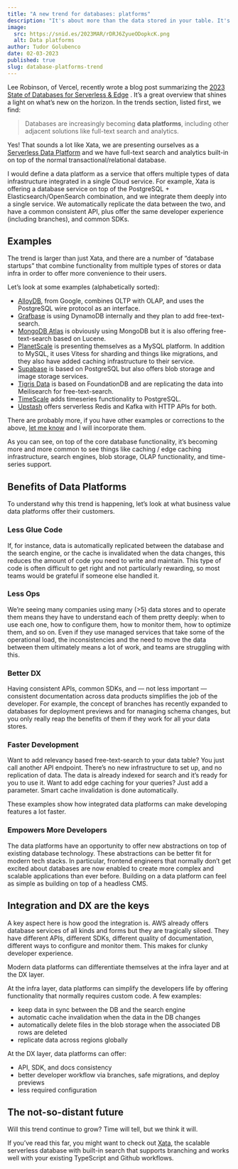 ```yaml
---
title: "A new trend for databases: platforms"
description: "It's about more than the data stored in your table. It's what you can do with that data."
image:
  src: https://snid.es/2023MAR/rDRJ6ZyueODopkcK.png
  alt: Data platforms
author: Tudor Golubenco
date: 02-03-2023
published: true
slug: database-platforms-trend
---
```


Lee Robinson, of Vercel, recently wrote a blog post summarizing the [2023 State of Databases for Serverless & Edge](https://leerob.io/blog/backend) . It’s a great overview that shines a light on what’s new on the horizon. In the trends section, listed first, we find:

> Databases are increasingly becoming **data platforms**, including other adjacent solutions like full-text search and analytics.

Yes! That sounds a lot like Xata, we are presenting ourselves as a [Serverless Data Platform](https://xata.io/docs/concepts/serverless-data-platform) and we have full-text search and analytics built-in on top of the normal transactional/relational database.

I would define a data platform as a service that offers multiple types of data infrastructure integrated in a single Cloud service. For example, Xata is offering a database service on top of the PostgreSQL + Elasticsearch/OpenSearch combination, and we integrate them deeply into a single service. We automatically replicate the data between the two, and have a common consistent API, plus offer the same developer experience (including branches), and common SDKs.

## Examples

The trend is larger than just Xata, and there are a number of “database startups” that combine functionality from multiple types of stores or data infra in order to offer more convenience to their users.

Let’s look at some examples (alphabetically sorted):

- [AlloyDB](https://cloud.google.com/alloydb), from Google, combines OLTP with OLAP, and uses the PostgreSQL wire protocol as an interface.
- [Grafbase](https://grafbase.com/) is using DynamoDB internally and they plan to add free-text-search.
- [MongoDB Atlas](https://www.mongodb.com/atlas/database) is obviously using MongoDB but it is also offering free-text-search based on Lucene.
- [PlanetScale](https://planetscale.com/) is presenting themselves as a MySQL platform. In addition to MySQL, it uses Vitess for sharding and things like migrations, and they also have added caching infrastructure to their service.
- [Supabase](https://supabase.com/) is based on PostgreSQL but also offers blob storage and image storage services.
- [Tigris Data](https://www.tigrisdata.com/) is based on FoundationDB and are replicating the data into Meilisearch for free-text-search.
- [TimeScale](https://www.timescale.com/) adds timeseries functionality to PostgreSQL.
- [Upstash](https://upstash.com/) offers serverless Redis and Kafka with HTTP APIs for both.

There are probably more, if you have other examples or corrections to the above, [let me know](https://twitter.com/tudor_g) and I will incorporate them.

As you can see, on top of the core database functionality, it’s becoming more and more common to see things like caching / edge caching infrastructure, search engines, blob storage, OLAP functionality, and time-series support.

<ArticleImage src="https://xata.io/images/blog/platforms/captain-data-platform.jpg" width="500" height="582" alt="Data platform meme" caption="By our powers combined" position="center" />

## Benefits of Data Platforms

To understand why this trend is happening, let’s look at what business value data platforms offer their customers.

### Less Glue Code

If, for instance, data is automatically replicated between the database and the search engine, or the cache is invalidated when the data changes, this reduces the amount of code you need to write and maintain. This type of code is often difficult to get right and not particularly rewarding, so most teams would be grateful if someone else handled it.

### Less Ops

We’re seeing many companies using many (>5) data stores and to operate them means they have to understand each of them pretty deeply: when to use each one, how to configure them, how to monitor them, how to optimize them, and so on. Even if they use managed services that take some of the operational load, the inconsistencies and the need to move the data between them ultimately means a lot of work, and teams are struggling with this.

### Better DX

Having consistent APIs, common SDKs, and — not less important — consistent documentation across data products simplifies the job of the developer. For example, the concept of branches has recently expanded to databases for deployment previews and for managing schema changes, but you only really reap the benefits of them if they work for all your data stores.

### Faster Development

Want to add relevancy based free-text-search to your data table? You just call another API endpoint. There’s no new infrastructure to set up, and no replication of data. The data is already indexed for search and it’s ready for you to use it. Want to add edge caching for your queries? Just add a parameter. Smart cache invalidation is done automatically.

These examples show how integrated data platforms can make developing features a lot faster.

### Empowers More Developers

The data platforms have an opportunity to offer new abstractions on top of existing database technology. These abstractions can be better fit for modern tech stacks. In particular, frontend engineers that normally don’t get excited about databases are now enabled to create more complex and scalable applications than ever before. Building on a data platform can feel as simple as building on top of a headless CMS.

## Integration and DX are the keys

A key aspect here is how good the integration is. AWS already offers database services of all kinds and forms but they are tragically siloed. They have different APIs, different SDKs, different quality of documentation, different ways to configure and monitor them. This makes for clunky developer experience.

Modern data platforms can differentiate themselves at the infra layer and at the DX layer.

<ArticleImage src="https://xata.io/images/blog/platforms/data-platform.png" width="1184" height="833" alt="Data platform layers" caption="Data platform layers" position="center" />

At the infra layer, data platforms can simplify the developers life by offering functionality that normally requires custom code. A few examples:

- keep data in sync between the DB and the search engine
- automatic cache invalidation when the data in the DB changes
- automatically delete files in the blob storage when the associated DB rows are deleted
- replicate data across regions globally

At the DX layer, data platforms can offer:

- API, SDK, and docs consistency
- better developer workflow via branches, safe migrations, and deploy previews
- less required configuration

## The not-so-distant future

Will this trend continue to grow? Time will tell, but we think it will.

If you’ve read this far, you might want to check out [Xata](https://xata.io), the scalable serverless database with built-in search that supports branching and works well with your existing TypeScript and Github workflows.
